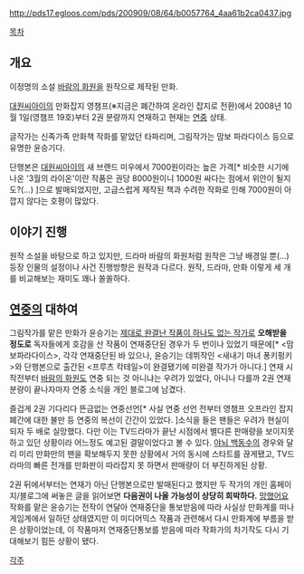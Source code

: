 http://pds17.egloos.com/pds/200909/08/64/b0057764_4aa61b2ca0437.jpg

[[목차]]

== 개요 ==
이정명의 소설 [[바람의 화원]]을 원작으로 제작된 만화.

[[대원씨아이]]의 만화잡지 영챔프(※지금은 폐간하여 온라인 잡지로 전환)에서 2008년 10월 1일(영챔프 19호)부터 2권 분량까지 연재하고 현재는 [[연중]] 상태.

글작가는 신족가족 만화책 작화를 맡았던 타파리며, 그림작가는 맘보 파라다이스 등으로 유명한 윤승기다.

단행본은 [[대원씨아이]]의 새 브랜드 미우에서 7000원이라는 높은 가격[* 비슷한 시기에 나온 '3월의 라이온'이란 작품은 권당 8000원이니 1000원 싸다는 점에서 위안이 될지도?(...) ]으로 발매되었지만, 고급스럽게 제작된 책과 수려한 작화로 인해 7000원이 아깝지 않다는 호평이 많았다.

== 이야기 진행 ==
원작 소설을 바탕으로 하고 있지만, 드라마 바람의 화원처럼 원작은 그냥 배경일 뿐(...) 등장 인물의 설정이나 사건 진행방향은 원작과 다르다.
원작, 드라마, 만화 이렇게 세 개를 비교해보는 재미도 꽤나 쏠쏠하다.

== [[연중]]의 대하여 ==
그림작가를 맡은 만화가 윤승기는 [[제대로 완결난 작품이 하나도 없는 작가]]로 '''오해받을 정도로''' 독자들에게 호감을 산 작품이 연재중단된 경우가 두 번이나 있었기 때문에[* <맘보파라다이스>, <welcome to 미션마켓> 각각 연재중단된 바 있으나, 윤승기는 데뷔작인 <새내기 마녀 퐁키펑키>와 단행본으로 출간된 <프루츠 칵테일>이 완결됐기에 미완결 작가가 아니다.] 연재 시작전부터 [[바람의 화원]]도 연중 되는 것 아니냐는 우려가 있었다, 아니나 다를까 2권 연재 분량이 끝나자마자 연중 소식을 개인 블로그에 남겼다.

즐겁게 2권 기다리다 뜬금없는 연중선언[* 사실 연중 선언 전부터 영챔프 오프라인 잡지 폐간에 대한 불만 등 연중의 복선이 간간이 있었다. ]소식을 들은 팬들은 우려가 현실이 되자 두 배로 실망했다. 다만 이는 TV드라마가 끝난 시점에서 별다른 판매량을 보이지못하고 있던 상황이라 어느정도 예고된 결말이었다고 볼 수 있다. [[야뇌 백동수]]의 경우와 달리 미리 만화만의 팬을 확보해두지 못한 상황에서 거의 동시에 스타트를 끊게됐고, TV드라마의 빠른 전개를 만화판이 따라잡지 못 하면서 판매량이 더 부진하게된 상황.

2권 뒤에서부터는 연재가 아닌 단행본으로만 발매된다고 했지만 두 작가의 개인 홈페이지/블로그에 써놓은 글을 읽어보면 '''다음권이 나올 가능성이 상당히 희박하다.''' [[망했어요]] 작화를 맡은 윤승기는 전작이 연달아 연재중단을 통보받음에 따라 사실상 만화계를 떠나 게임계에서 일하던 상태였지만 이 미디어믹스 작품과 관련해서 다시 만화계에 부름을 받은 상황이었는데, 이 작품마저 연재중단통보를 받음에 따라 작화가의 차기작도 다시 기대해보기 힘든 상황이 됐다.

[[각주]]
